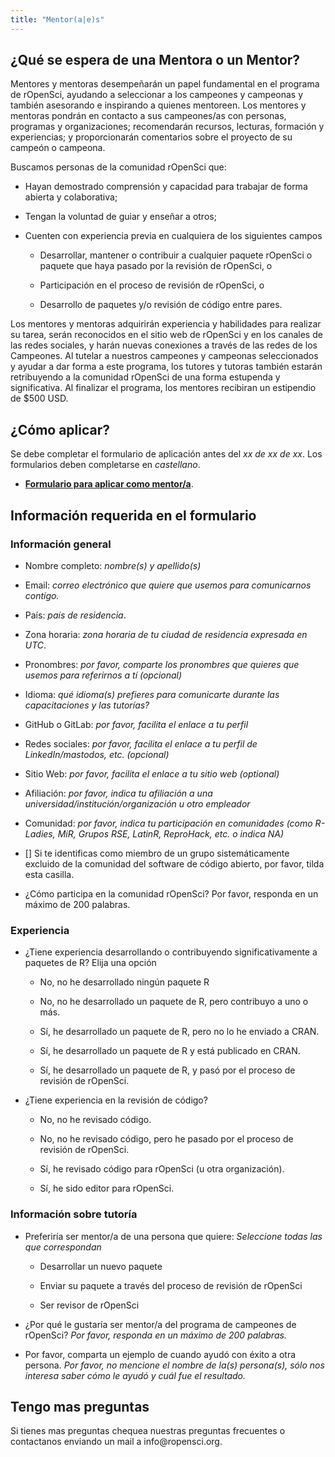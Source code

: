 ```yaml
---
title: "Mentor(a|e)s"
---
```


## ¿Qué se espera de una Mentora o un Mentor?

Mentores y mentoras desempeñarán un papel fundamental en el programa de rOpenSci, ayudando a seleccionar a los campeones y campeonas y también asesorando e inspirando a quienes mentoreen. Los mentores y mentoras pondrán en contacto a sus campeones/as con personas, programas y organizaciones; recomendarán recursos, lecturas, formación y experiencias; y proporcionarán comentarios sobre el proyecto de su campeón o campeona.

Buscamos personas de la comunidad rOpenSci que:

  * Hayan demostrado comprensión y capacidad para trabajar de forma abierta y colaborativa;

  * Tengan la voluntad de guiar y enseñar a otros;

  * Cuenten con experiencia previa en cualquiera de los siguientes campos

      * Desarrollar, mantener o contribuir a cualquier paquete rOpenSci o paquete que haya pasado por la revisión de rOpenSci, o

      * Participación en el proceso de revisión de rOpenSci, o

      * Desarrollo de paquetes y/o revisión de código entre pares.

Los mentores y mentoras adquirirán experiencia y habilidades para realizar su tarea, serán reconocidos en el sitio web de rOpenSci y en los canales de las redes sociales, y harán nuevas conexiones a través de las redes de los Campeones. Al tutelar a nuestros campeones y campeonas seleccionados y ayudar a dar forma a este programa, los tutores y tutoras también estarán retribuyendo a la comunidad rOpenSci de una forma estupenda y significativa. Al finalizar el programa, los mentores recibiran un estipendio de $500 USD.

## ¿Cómo aplicar?

Se debe completar el formulario de aplicación antes del _xx de xx de xx_. Los formularios deben completarse en _castellano_.


* [**Formulario para aplicar como mentor/a**](). 

## Información requerida en el formulario

### Información general

* Nombre completo: _nombre(s) y apellido(s)_
* Email: _correo electrónico que quiere que usemos para comunicarnos contigo._
* País: _país de residencia_.
* Zona horaria: _zona horaria de tu ciudad de residencia expresada en UTC_.
* Pronombres: _por favor, comparte los pronombres que quieres que usemos para referirnos a tí (opcional)_
* Idioma: _qué idioma(s) prefieres para comunicarte durante las capacitaciones y las tutorías?_
* GitHub o GitLab: _por favor, facilita el enlace a tu perfil_
* Redes sociales: _por favor, facilita el enlace a tu perfil de LinkedIn/mastodos, etc. (opcional)_
* Sitio Web: _por favor, facilita el enlace a tu sitio web  (optional)_
* Afiliación: _por favor, indica tu afiliación a una universidad/institución/organización u otro empleador_
* Comunidad: _por favor, indica tu participación en comunidades (como R-Ladies, MiR, Grupos RSE, LatinR, ReproHack, etc. o indica NA)_
* [] Si te identificas como miembro de un grupo sistemáticamente excluido de la comunidad del software de código abierto, por favor, tilda esta casilla.

* ¿Cómo participa en la comunidad rOpenSci? Por favor, responda en un máximo de 200 palabras.

### Experiencia

* ¿Tiene experiencia desarrollando o contribuyendo significativamente a paquetes de R? Elija una opción

  * No, no he desarrollado ningún paquete R
  
  * No, no he desarrollado un paquete de R, pero contribuyo a uno o más.
  
  * Sí, he desarrollado un paquete de R, pero no lo he enviado a CRAN.
  
  * Sí, he desarrollado un paquete de R y está publicado en CRAN.
  
  * Sí, he desarrollado un paquete de R, y pasó por el proceso de revisión de rOpenSci.

* ¿Tiene experiencia en la revisión de código? 

  * No, no he revisado código.
  
  * No, no he revisado código, pero he pasado por el proceso de revisión de rOpenSci.
  
  * Sí, he revisado código para rOpenSci (u otra organización).
  
  * Sí, he sido editor para rOpenSci.


### Información sobre tutoría

* Preferiría ser mentor/a de una persona que quiere: _Seleccione todas las que correspondan_

  * Desarrollar un nuevo paquete

  * Enviar su paquete a través del proceso de revisión de rOpenSci
  
  * Ser revisor de rOpenSci

* ¿Por qué le gustaría ser mentor/a del programa de campeones de rOpenSci? _Por favor, responda en un máximo de 200 palabras._

* Por favor, comparta un ejemplo de cuando ayudó con éxito a otra persona. _Por favor, no mencione el nombre de la(s) persona(s), sólo nos interesa saber cómo le ayudó y cuál fue el resultado._  



## Tengo mas preguntas

Si tienes mas preguntas chequea nuestras preguntas frecuentes o contactanos enviando un mail a info@ropensci.org.
